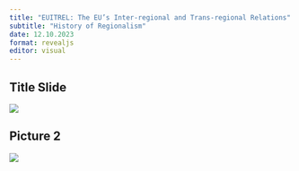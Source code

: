 ```yaml
---
title: "EUITREL: The EU’s Inter-regional and Trans-regional Relations"
subtitle: "History of Regionalism"
date: 12.10.2023
format: revealjs
editor: visual
---
```


## Title Slide

![](/lecture/images/2023-2024 Autumn/Hakan Mehmetcik 2023 Autumn 2/HM 2.png)

## Picture 2

![](/lecture/images/2023-2024 Autumn/Hakan Mehmetcik 2023 Autumn 2/WhatsApp Image 2023-12-10 at 1.19.56 AM.jpeg)
